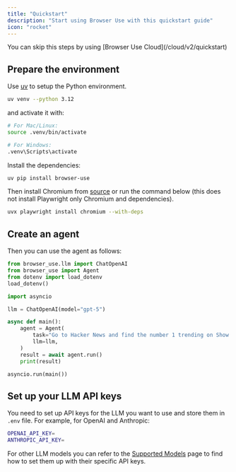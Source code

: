 ```yaml
---
title: "Quickstart"
description: "Start using Browser Use with this quickstart guide"
icon: "rocket"
---
```


<Info>
  You can skip this steps by using [Browser Use Cloud](/cloud/v2/quickstart)
</Info>

## Prepare the environment

Use [uv](https://docs.astral.sh/uv/) to setup the Python environment.

```bash
uv venv --python 3.12
```

and activate it with:

```bash
# For Mac/Linux:
source .venv/bin/activate

# For Windows:
.venv\Scripts\activate
```

Install the dependencies:

```bash
uv pip install browser-use
```

Then install Chromium from [source](https://www.chromium.org/getting-involved/download-chromium/) or run the command below (this does not install Playwright only Chromium and dependencies).

```bash
uvx playwright install chromium --with-deps
```

## Create an agent

Then you can use the agent as follows:

```python agent.py
from browser_use.llm import ChatOpenAI
from browser_use import Agent
from dotenv import load_dotenv
load_dotenv()

import asyncio

llm = ChatOpenAI(model="gpt-5")

async def main():
    agent = Agent(
        task="Go to Hacker News and find the number 1 trending on Show HN",
        llm=llm,
    )
    result = await agent.run()
    print(result)

asyncio.run(main())
```

## Set up your LLM API keys

You need to set up API keys for the LLM you want to use and store them in `.env` file. For example, for OpenAI and Anthropic:

```bash .env
OPENAI_API_KEY=
ANTHROPIC_API_KEY=
```

For other LLM models you can refer to the [Supported Models](/customize/supported-models) page to find how to set them up with their specific API keys.
